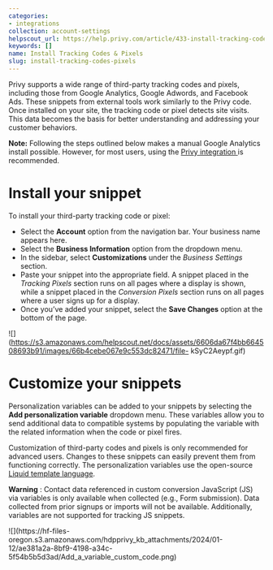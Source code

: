 ```yaml
---
categories:
- integrations
collection: account-settings
helpscout_url: https://help.privy.com/article/433-install-tracking-codes-pixels
keywords: []
name: Install Tracking Codes & Pixels
slug: install-tracking-codes-pixels
---
```

Privy supports a wide range of third-party tracking codes and pixels,
including those from Google Analytics, Google Adwords, and Facebook Ads. These
snippets from external tools work similarly to the Privy code. Once installed
on your site, the tracking code or pixel detects site visits. This data
becomes the basis for better understanding and addressing your customer
behaviors.

**Note:** Following the steps outlined below makes a manual Google Analytics
install possible. However, for most users, using the [Privy integration
](https://privy.helpscoutdocs.com/article/96-how-to-enable-google-analytics)is
recommended.

# Install your snippet

To install your third-party tracking code or pixel:

  * Select the **Account** option from the navigation bar. Your business name appears here. 
  * Select the **Business Information** option from the dropdown menu. 
  * In the sidebar, select **Customizations** under the  _Business Settings_ section.
  * Paste your snippet into the appropriate field. A snippet placed in the _Tracking Pixels_ section runs on all pages where a display is shown, while a snippet placed in the _Conversion Pixels_ section runs on all pages where a user signs up for a display.
  * Once you’ve added your snippet, select the **Save Changes** option at the bottom of the page. 

![](https://s3.amazonaws.com/helpscout.net/docs/assets/6606da67f4bb664508693b91/images/66b4cebe067e9c553dc82471/file-
kSyC2Aeypf.gif)

# Customize your snippets

Personalization variables can be added to your snippets by selecting the **Add
personalization variable** dropdown menu. These variables allow you to send
additional data to compatible systems by populating the variable with the
related information when the code or pixel fires.

Customization of third-party codes and pixels is only recommended for advanced
users. Changes to these snippets can easily prevent them from functioning
correctly. The personalization variables use the open-source [Liquid template
language](https://shopify.github.io/liquid/).

**Warning** : Contact data referenced in custom conversion JavaScript (JS) via
variables is only available when collected (e.g., Form submission). Data
collected from prior signups or imports will not be available. Additionally,
variables are not supported for tracking JS snippets.

![](https://hf-files-
oregon.s3.amazonaws.com/hdpprivy_kb_attachments/2024/01-12/ae381a2a-8bf9-4198-a34c-5f54b5b5d3ad/Add_a_variable_custom_code.png)


